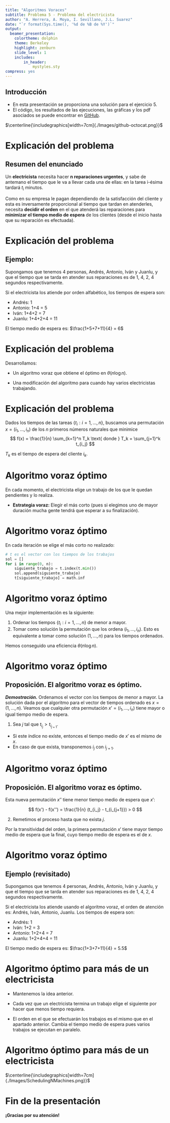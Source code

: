 ```yaml
---
title: "Algoritmos Voraces"
subtitle: Problema 5 - Problema del electricista
author: "A. Herrera, A. Moya, I. Sevillano, J.L. Suarez"
date: "`r format(Sys.time(), '%d de %B de %Y')`"
output:
  beamer_presentation:
    colortheme: dolphin
    theme: Berkeley
    highlight: zenburn
    slide_level: 1
    includes:
        in_header:
            mystyles.sty
compress: yes
---
```


## Introducción

- En esta presentación se proporciona una solución para el ejercicio 5.
- El código, los resultados de las ejecuciones, las gráficas y los pdf asociados se puede encontrar en [GitHub](https://github.com/andreshp/Algoritmica/tree/master/Practica3/Code).

$\centerline{\includegraphics[width=7cm]{./Images/github-octocat.png}}$

# Explicación del problema

## Resumen del enunciado

Un **electricista** necesita hacer **n reparaciones urgentes**, y sabe de antemano el tiempo que le va a llevar cada una de ellas: en la tarea i-ésima tardará $t_i$ minutos.

Como en su empresa le pagan dependiendo de la satisfacción del cliente y esta es inversamente proporcional al tiempo que tardan en atenderles, necesita **decidir el orden** en el que atenderá las reparaciones para **minimizar el tiempo medio de espera** de los clientes (desde el inicio hasta que su reparación es efectuada).

# Explicación del problema

## Ejemplo:

Supongamos que tenemos 4 personas, Andrés, Antonio, Iván y Juanlu, y que el tiempo que se tarda en atender sus reparaciones es de 1, 4, 2, 4 segundos respectivamente.

Si el electricista los atiende por orden alfabético, los tiempos de espera son:

- Andrés: 1
- Antonio: 1+4 = 5
- Iván: 1+4+2 = 7
- Juanlu: 1+4+2+4 = 11

El tiempo medio de espera es: $\frac{1+5+7+11}{4} = 6$

# Explicación del problema

Desarrollamos:

- Un algoritmo voraz que obtiene el óptimo en $\theta(n\log n)$.

- Una modificación del algoritmo para cuando hay varios electricistas trabajando.


# Explicación del problema

Dados los tiempos de las tareas $\{t_i : i=1,\ldots,n\}$, buscamos una permutación $x = (i_1, \ldots, i_n)$ de los $n$ primeros números naturales que minimice
$$ f(x) = \frac{1}{n} \sum_{k=1}^n T_k \text{ donde } T_k = \sum_{j=1}^k t_{i_j} $$

$T_k$ es el tiempo de espera del cliente $i_k$.

# Algoritmo voraz óptimo

En cada momento, el electricista elige un trabajo de los que le quedan pendientes y lo realiza.

- **Estrategia voraz:** Elegir el más corto (pues si elegimos uno
de mayor duración mucha gente tendrá que esperar a su finalización).

# Algoritmo voraz óptimo

En cada iteración se elige el más corto no realizado:

~~~python
# t es el vector con los tiempos de los trabajos
sol = []
for i in range(0, n):
    siguiente_trabajo = t.index(t.min())
    sol.append(siguiente_trabajo)
    t[siguiente_trabajo] = math.inf
~~~

# Algoritmo voraz óptimo

Una mejor implementación es la siguiente:

1. Ordenar los tiempos $\{t_i : i=1,\ldots,n\}$ de menor a mayor.
2. Tomar como solución la permutación que los ordena $(i_1, \ldots, i_n)$. Esto es equivalente a tomar como solución $(1, \ldots, n)$ para los tiempos ordenados.

Hemos conseguido una eficiencia $\theta(n \log n)$.

# Algoritmo voraz óptimo

## Proposición. El algoritmo voraz es óptimo.

***Demostración.*** Ordenamos el vector con los tiempos de menor a mayor. La solución dada por el algoritmo para el vector de tiempos ordenado es $x=(1, \ldots, n)$. Veamos que cualquier otra permutación $x'  = (i_1, \ldots, i_n)$ tiene mayor o igual tiempo medio de espera. 

1. Sea $j$ tal que $t_{i_j} > t_{i_{j+1}}$. 
  - Si este índice no exíste, entonces el tiempo medio de $x'$ es el mismo de $x$. 
  - En caso de que exista, transponemos $i_j$ con $i_{j+1}$. 

# Algoritmo voraz óptimo

## Proposición. El algoritmo voraz es óptimo.

Esta nueva permutación $x''$ tiene menor tiempo medio de espera que $x'$:

$$ f(x') - f(x'') = \frac{1}{n} (t_{i_j} - t_{i_{j+1}}) > 0 $$

2. Remetimos el proceso hasta que no exista $j$. 

Por la transitividad del orden, la primera permutación $x'$ tiene mayor tiempo medio de espera que la final, cuyo tiempo medio de espera es el de $x$.



# Algoritmo voraz óptimo

## Ejemplo (revisitado)

Supongamos que tenemos 4 personas, Andrés, Antonio, Iván y Juanlu, y que el tiempo que se tarda en atender sus reparaciones es de 1, 4, 2, 4 segundos respectivamente.

Si el electricista los atiende usando el algoritmo voraz, el orden de atención es: Andrés, Iván, Antonio, Juanlu. Los tiempos de espera son:

- Andrés: 1
- Iván: 1+2 = 3
- Antonio: 1+2+4 = 7
- Juanlu: 1+2+4+4 = 11

El tiempo medio de espera es: $\frac{1+3+7+11}{4} = 5.5$

# Algoritmo óptimo para más de un electricista

- Mantenemos la idea anterior. 

- Cada vez que un electricista termina un trabajo elige el siguiente por hacer que menos tiempo requiera. 

- El orden en el que se efectuarán los trabajos es el mismo que en el apartado anterior. Cambia el tiempo medio de espera pues varios trabajos se ejecutan en paralelo.   

# Algoritmo óptimo para más de un electricista

$\centerline{\includegraphics[width=7cm]{./Images/SchedulingNMachines.png}}$
    
# Fin de la presentación

**¡Gracias por su atención!**
